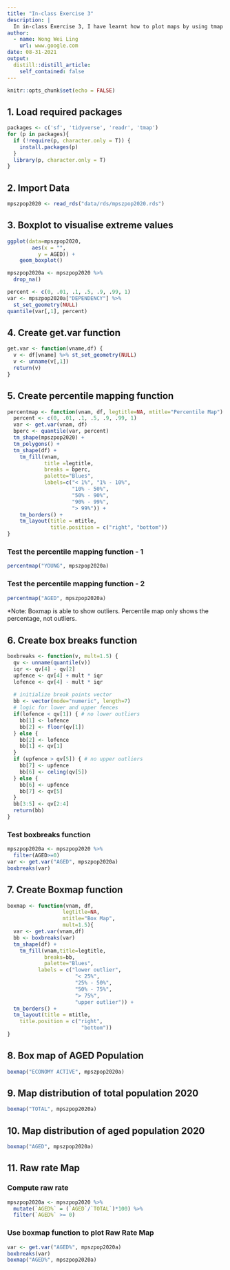 ```yaml
---
title: "In-class Exercise 3"
description: |
  In in-class Exercise 3, I have learnt how to plot maps by using tmap package.
author:
  - name: Wong Wei Ling
    url: www.google.com
date: 08-31-2021
output:
  distill::distill_article:
    self_contained: false
---
```



```r
knitr::opts_chunk$set(echo = FALSE)
```

## 1. Load required packages
```r
packages <- c('sf', 'tidyverse', 'readr', 'tmap')
for (p in packages){
  if (!require(p, character.only = T)) {
    install.packages(p)
  }
  library(p, character.only = T)
}
```

## 2. Import Data
```r
mpszpop2020 <- read_rds("data/rds/mpszpop2020.rds")

```

## 3. Boxplot to visualise extreme values
```r
ggplot(data=mpszpop2020,
        aes(x = "",
          y = AGED)) +
    geom_boxplot()
```

```r
mpszpop2020a <- mpszpop2020 %>%
  drop_na()
```


```r
percent <- c(0, .01, .1, .5, .9, .99, 1)
var <- mpszpop2020a["DEPENDENCY"] %>%
  st_set_geometry(NULL)
quantile(var[,1], percent)
```

## 4. Create get.var function
```r
get.var <- function(vname,df) {
  v <- df[vname] %>% st_set_geometry(NULL)
  v <- unname(v[,1])
  return(v)
}
```


## 5. Create percentile mapping function
```r
percentmap <- function(vnam, df, legtitle=NA, mtitle="Percentile Map") {
  percent <- c(0, .01, .1, .5, .9, .99, 1)
  var <- get.var(vnam, df)
  bperc <- quantile(var, percent)
  tm_shape(mpszpop2020) + 
  tm_polygons() +
  tm_shape(df) +
    tm_fill(vnam, 
            title =legtitle, 
            breaks = bperc,
            palette="Blues", 
            labels=c("< 1%", "1% - 10%",
                     "10% - 50%",
                     "50% - 90%",
                     "90% - 99%",
                     "> 99%")) +
    tm_borders() +
    tm_layout(title = mtitle,
              title.position = c("right", "bottom"))
}
```


### Test the percentile mapping function - 1
```r
percentmap("YOUNG", mpszpop2020a)
```

### Test the percentile mapping function - 2
```r
percentmap("AGED", mpszpop2020a)

```

*Note: Boxmap is able to show outliers. Percentile map only shows the percentage, not outliers.

## 6. Create box breaks function
```r
boxbreaks <- function(v, mult=1.5) {
  qv <- unname(quantile(v))
  iqr <- qv[4] - qv[2]
  upfence <- qv[4] + mult * iqr
  lofence <- qv[4] - mult * iqr
  
  # initialize break points vector
  bb <- vector(mode="numeric", length=7)
  # logic for lower and upper fences
  if(lofence < qv[1]) { # no lower outliers
    bb[1] <- lofence
    bb[2] <- floor(qv[1])
  } else {
    bb[2] <- lofence
    bb[1] <- qv[1]
  }
  if (upfence > qv[5]) { # no upper outliers
    bb[7] <- upfence
    bb[6] <- celing(qv[5])
  } else {
    bb[6] <- upfence
    bb[7] <- qv[5]
  }
  bb[3:5] <- qv[2:4]
  return(bb)
}
```


### Test boxbreaks function 
```r
mpszpop2020a <- mpszpop2020 %>%
  filter(AGED>=0)
var <- get.var("AGED", mpszpop2020a)
boxbreaks(var)
```
## 7. Create Boxmap function
```r
boxmap <- function(vnam, df,
                  legtitle=NA,
                  mtitle="Box Map",
                  mult=1.5){
  var <- get.var(vnam,df)
  bb <- boxbreaks(var)
  tm_shape(df) +
    tm_fill(vnam,title=legtitle,
            breaks=bb,
            palette="Blues",
          labels = c("lower outlier",
                      "< 25%",
                      "25% - 50%",
                      "50% - 75%",
                      "> 75%",
                      "upper outlier")) +
  tm_borders() +
  tm_layout(title = mtitle,
    title.position = c("right",
                        "bottom"))
}
```

## 8. Box map of AGED Population
```r
boxmap("ECONOMY ACTIVE", mpszpop2020a)
```


## 9. Map distribution of total population 2020
```r
boxmap("TOTAL", mpszpop2020a)
```

## 10. Map distribution of aged population 2020
```r
boxmap("AGED", mpszpop2020a)

```


## 11. Raw rate Map
### Compute raw rate
```r
mpszpop2020a <- mpszpop2020 %>%
  mutate(`AGED%` = (`AGED`/`TOTAL`)*100) %>%
  filter(`AGED%` >= 0)
```

### Use boxmap function to plot Raw Rate Map 
```r
var <- get.var("AGED%", mpszpop2020a)
boxbreaks(var)
boxmap("AGED%", mpszpop2020a)
```
